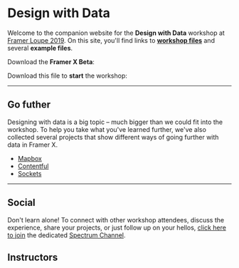 # Design with Data

Welcome to the companion website for the **Design with Data** workshop at
[Framer Loupe 2019](https://www.framer.com/loupe/). On this site, you'll find
links to [**workshop files**](/examples/workshop-files) and several **example
files**.

Download the **Framer X Beta**:

<Download
	title="Framer Beta"
	url="https://dl.devmate.com/com.framer.x.beta/FramerXBeta.zip"
/>

Download this file to **start** the workshop:

<Download
	title="Start.framerx"
	url="https://www.dropbox.com/s/lvayk1c04k4sz36/Start.framerx?dl=0"
/>

---

## Go futher

Designing with data is a big topic – much bigger than we could fit into the
workshop. To help you take what you've learned further, we've also collected
several projects that show different ways of going further with data in Framer
X.

- [Mapbox](/examples/mapbox)
- [Contentful](/examples/contentful)
- [Sockets](/examples/sockets)

---

## Social

Don't learn alone! To connect with other workshop attendees, discuss the
experience, share your projects, or just follow up on your hellos,
[click here to join](https://spectrum.chat/framer/design-with-data/join/4ee46b68-ffd2-4f05-b617-372c103a0542)
the dedicated
[Spectrum Channel](https://spectrum.chat/framer/design-with-data?tab=posts).

## Instructors

<Instructor
	name="Peri Langlois"
	twitter="perilanglois"
	image="instructor-peri.jpg"
/>

<Instructor
	name="Steve Ruiz"
	twitter="steveruizok"
	image="instructor-steve.png"
/>
